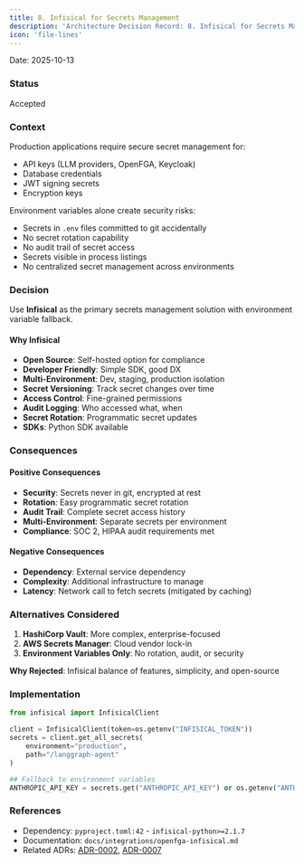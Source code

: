 ```yaml
---
title: 8. Infisical for Secrets Management
description: 'Architecture Decision Record: 8. Infisical for Secrets Management'
icon: 'file-lines'
---
```


Date: 2025-10-13

### Status

Accepted

### Context

Production applications require secure secret management for:
- API keys (LLM providers, OpenFGA, Keycloak)
- Database credentials
- JWT signing secrets
- Encryption keys

Environment variables alone create security risks:
- Secrets in `.env` files committed to git accidentally
- No secret rotation capability
- No audit trail of secret access
- Secrets visible in process listings
- No centralized secret management across environments

### Decision

Use **Infisical** as the primary secrets management solution with environment variable fallback.

#### Why Infisical

- **Open Source**: Self-hosted option for compliance
- **Developer Friendly**: Simple SDK, good DX
- **Multi-Environment**: Dev, staging, production isolation
- **Secret Versioning**: Track secret changes over time
- **Access Control**: Fine-grained permissions
- **Audit Logging**: Who accessed what, when
- **Secret Rotation**: Programmatic secret updates
- **SDKs**: Python SDK available

### Consequences

#### Positive Consequences

- **Security**: Secrets never in git, encrypted at rest
- **Rotation**: Easy programmatic secret rotation
- **Audit Trail**: Complete secret access history
- **Multi-Environment**: Separate secrets per environment
- **Compliance**: SOC 2, HIPAA audit requirements met

#### Negative Consequences

- **Dependency**: External service dependency
- **Complexity**: Additional infrastructure to manage
- **Latency**: Network call to fetch secrets (mitigated by caching)

### Alternatives Considered

1. **HashiCorp Vault**: More complex, enterprise-focused
2. **AWS Secrets Manager**: Cloud vendor lock-in
3. **Environment Variables Only**: No rotation, audit, or security

**Why Rejected**: Infisical balance of features, simplicity, and open-source

### Implementation

```python
from infisical import InfisicalClient

client = InfisicalClient(token=os.getenv("INFISICAL_TOKEN"))
secrets = client.get_all_secrets(
    environment="production",
    path="/langgraph-agent"
)

## Fallback to environment variables
ANTHROPIC_API_KEY = secrets.get("ANTHROPIC_API_KEY") or os.getenv("ANTHROPIC_API_KEY")
```

### References

- Dependency: `pyproject.toml:42` - `infisical-python>=2.1.7`
- Documentation: `docs/integrations/openfga-infisical.md`
- Related ADRs: [ADR-0002](/architecture/adr-0002-openfga-authorization), [ADR-0007](/architecture/adr-0007-authentication-provider-pattern)
